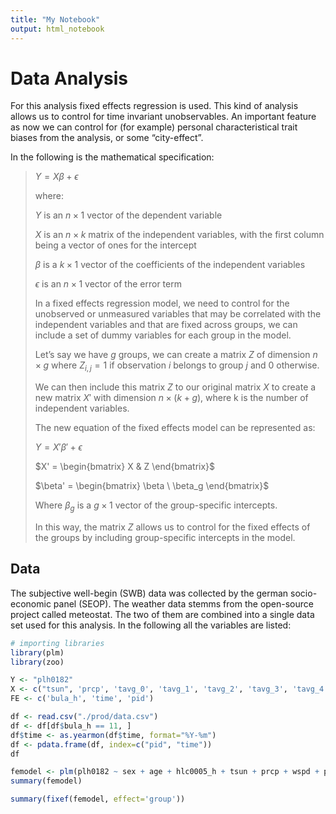 ```yaml
---
title: "My Notebook"
output: html_notebook
---
```


# Data Analysis
For this analysis fixed effects regression is used. 
This kind of analysis allows us to control for time invariant unobservables.
An important feature as now we can control for (for example) personal characteristical 
trait biases from the analysis, or some "city-effect".

In the following is the mathematical specification:

> $Y = X\beta + \epsilon$
> 
> where:
> 
> $Y$ is an $n \times 1$ vector of the dependent variable
> 
> $X$ is an $n \times k$ matrix of the independent variables, 
> with the first column being a vector of ones for the intercept
> 
> $\beta$ is a $k \times 1$ vector of the coefficients of the independent variables
> 
> $\epsilon$ is an $n \times 1$ vector of the error term
> 
> In a fixed effects regression model, we need to control for the unobserved or 
> unmeasured variables that may be correlated with the independent variables and that are fixed across groups, 
> we can include a set of dummy variables for each group in the model.
> 
> Let's say we have $g$ groups, we can create a matrix $Z$ of dimension $n \times g$ where $Z_{i,j}=1$ 
> if observation $i$ belongs to group $j$ and 0 otherwise.
> 
> We can then include this matrix $Z$ to our original matrix $X$ to create a new matrix $X'$ 
> with dimension $n \times (k+g)$, where k is the number of independent variables.
> 
> The new equation of the fixed effects model can be represented as:
> 
> $Y = X'\beta' + \epsilon$
> 
> $X' = \begin{bmatrix} X & Z \end{bmatrix}$
> 
> $\beta' = \begin{bmatrix} \beta \ \beta_g \end{bmatrix}$
> 
> Where $\beta_g$ is a $g \times 1$ vector of the group-specific intercepts.
> 
> In this way, the matrix $Z$ allows us to control for the fixed effects of the groups by including group-specific intercepts in the model.

## Data
The subjective well-begin (SWB) data was collected by the german socio-economic panel (SEOP). The weather data stemms from the open-source 
project called meteostat. The two of them are combined into a single data set used for this analysis. In the following all the variables are listed:
```r
# importing libraries
library(plm)
library(zoo)
```

```r
Y <- "plh0182"
X <- c("tsun", 'prcp', 'tavg_0', 'tavg_1', 'tavg_2', 'tavg_3', 'tavg_4', 'tavg_5', 'tavg_6', 'tavg_7', 'age', 'sex', 'hlc0005_h')
FE <- c('bula_h', 'time', 'pid')
```


```r
df <- read.csv("./prod/data.csv")
df <- df[df$bula_h == 11, ]
df$time <- as.yearmon(df$time, format="%Y-%m")
df <- pdata.frame(df, index=c("pid", "time"))
df
```

```r
femodel <- plm(plh0182 ~ sex + age + hlc0005_h + tsun + prcp + wspd + pres + tavg_0 + tavg_1 + tavg_2 + tavg_3 + tavg_4 + tavg_5 + tavg_6 + tavg_7, data=df, model="within")
summary(femodel)
```
```r
summary(fixef(femodel, effect='group'))
```